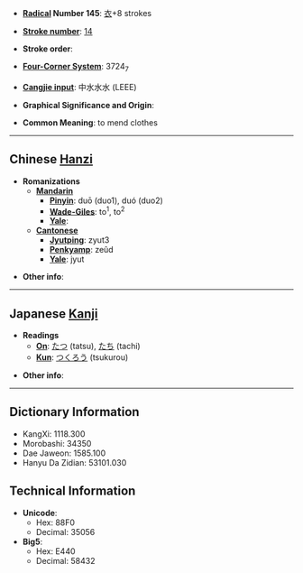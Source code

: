 * '''[[Wiktionary:Chinese radical index|Radical]] Number 145''': [[Wiktionary:Chinese radical index 衣|衣]]+8 strokes

* '''[[Wiktionary:Chinese total strokes index|Stroke number]]''': [[Wiktionary:Chinese total strokes index 14|14]]

* '''Stroke order''': 

* '''[[Wiktionary:Chinese four corner index|Four-Corner System]]''': 3724<sub>7</sub>

* '''[[Wiktionary:Chinese Cangjie index|Cangjie input]]''': 中水水水 (LEEE)

* '''Graphical Significance and Origin''': 

* '''Common Meaning''': to mend clothes

----

== Chinese [[Hanzi]] ==

* '''Romanizations'''
** '''[[Mandarin]]'''
*** '''[[Pinyin]]''': duō (duo1), duó (duo2)
*** '''[[Wade-Giles]]''': to<sup>1</sup>, to<sup>2</sup>
*** '''[[Yale]]''': 
** '''[[Cantonese]]'''
*** '''[[Jyutping]]''': zyut3
*** '''[[Penkyamp]]''': zeûd
*** '''[[Yale]]''': jyut

* '''Other info''': 

----

== Japanese [[Kanji]] ==

* '''Readings'''
** '''[[On]]''': [[たつ]] (tatsu), [[たち]] (tachi)
** '''[[Kun]]''': [[つくろう]] (tsukurou)

* '''Other info''':  

----

== Dictionary Information ==

* KangXi: 1118.300
* Morobashi: 34350
* Dae Jaweon: 1585.100
* Hanyu Da Zidian: 53101.030

== Technical Information ==

* '''Unicode''':
** Hex: 88F0
** Decimal: 35056
* '''Big5''':
** Hex: E440
** Decimal: 58432